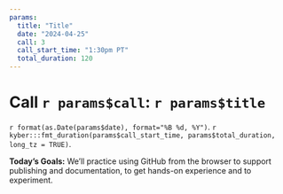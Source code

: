 ```yaml
---
params:
  title: "Title"
  date: "2024-04-25"
  call: 3
  call_start_time: "1:30pm PT"
  total_duration: 120
---
```


# Call `r params$call`: `r params$title`

`r format(as.Date(params$date), format="%B %d, %Y")`. `r kyber:::fmt_duration(params$call_start_time, params$total_duration, long_tz = TRUE)`.

**Today's Goals:** We’ll practice using GitHub from the browser to support publishing and documentation, to get hands-on experience and to experiment.
